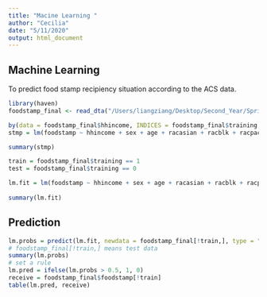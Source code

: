 ```yaml
---
title: "Macine Learning "
author: "Cecilia"
date: "5/11/2020"
output: html_document
---
```

## Machine Learning 

To predict food stamp recipiency situation according to the ACS data. 

```r
library(haven)
foodstamp_final <- read_dta("/Users/liangziang/Desktop/Second_Year/Spring/599/week6/foodstamp_final.dta")
```


```r

by(data = foodstamp_final$hhincome, INDICES = foodstamp_final$training, FUN = summary)
stmp = lm(foodstamp ~ hhincome + sex + age + racasian + racblk + racpacis + hcovany + hcovpriv + hcovpub + inctot + married + sep_div + widowed + hispanic + school_0 + school_1 + school_2 + school_3 + school_5 + school_6 + school_7 + employed + pov100 + pov200 + pov300 + pov400 + pov500, data = foodstamp_final)

summary(stmp)
```

```r
train = foodstamp_final$training == 1
test = foodstamp_final$training == 0

lm.fit = lm(foodstamp ~ hhincome + sex + age + racasian + racblk + racpacis + hcovany + hcovpriv + hcovpub + inctot + married + sep_div + widowed + hispanic + school_0 + school_1 + school_2 + school_3 + school_5 + school_6 + school_7 + employed + pov100 + pov200 + pov300 + pov400 + pov500, data = foodstamp_final, subset = train)
 
summary(lm.fit)
```

## Prediction

```r
lm.probs = predict(lm.fit, newdata = foodstamp_final[!train,], type = "response")
# foodstamp_final[!train,] means test data
summary(lm.probs)
# set a rule 
lm.pred = ifelse(lm.probs > 0.5, 1, 0)
receive = foodstamp_final$foodstamp[!train]
table(lm.pred, receive)
```

